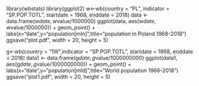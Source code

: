 library(wbstats)
library(ggplot2)
w<-wb(country = "PL", indicator = "SP.POP.TOTL", startdate = 1968, enddate = 2018)
data <- data.frame(w$date,w$value/1000000)
ggplot(data, aes(w$date,w$value/1000000)) + geom_point() + labs(x="date",y="population[mln]",title="population in Poland 1968-2018")
ggsave("plot.pdf", width = 20, height = 5)

g<-wb(country = "1W",indicator = "SP.POP.TOTL", startdate = 1968, enddate = 2018)
data1 <- data.frame(g$date,g$value/1000000000)
ggplot(data1, aes(g$date,g$value/1000000000)) + geom_point() + labs(x="date",y="population[mld]",title="World population 1968-2018")
ggsave("plot1.pdf", width = 20, height = 5)

